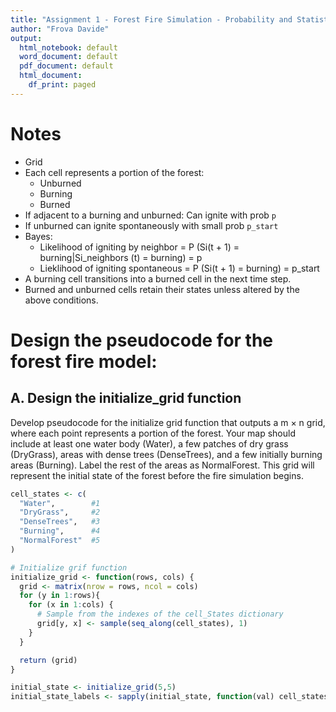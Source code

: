 ```yaml
---
title: "Assignment 1 - Forest Fire Simulation - Probability and Statistics 2023"
author: "Frova Davide"
output:
  html_notebook: default
  word_document: default
  pdf_document: default
  html_document:
    df_print: paged
---
```


# Notes
- Grid
- Each cell represents a portion of the forest:
  - Unburned
  - Burning
  - Burned
- If adjacent to a burning and unburned: Can ignite with prob `p`
- If unburned can ignite spontaneously with small prob `p_start`
- Bayes:
  - Likelihood of igniting by neighbor = P (Si(t + 1) = burning|Si_neighbors (t) = burning) = p
  - Lieklihood of igniting spontaneous = P (Si(t + 1) = burning) = p_start
- A burning cell transitions into a burned cell in the next time step.
- Burned and unburned cells retain their states unless altered by the above conditions.


# Design the pseudocode for the forest fire model:
## A. Design the initialize_grid function

Develop pseudocode for the initialize grid
function that outputs a m × n grid, where each point represents a portion of the forest. Your map
should include at least one water body (Water), a few patches of dry grass (DryGrass), areas with
dense trees (DenseTrees), and a few initially burning areas (Burning). Label the rest of the areas
as NormalForest. This grid will represent the initial state of the forest before the fire simulation
begins.

```r
cell_states <- c(
  "Water",        #1
  "DryGrass",     #2
  "DenseTrees",   #3
  "Burning",      #4
  "NormalForest"  #5
)

# Initialize grif function
initialize_grid <- function(rows, cols) {
  grid <- matrix(nrow = rows, ncol = cols)
  for (y in 1:rows){
    for (x in 1:cols) {
      # Sample from the indexes of the cell_States dictionary
      grid[y, x] <- sample(seq_along(cell_states), 1)
    }
  }

  return (grid)
}

initial_state <- initialize_grid(5,5)
initial_state_labels <- sapply(initial_state, function(val) cell_states[val])


```

